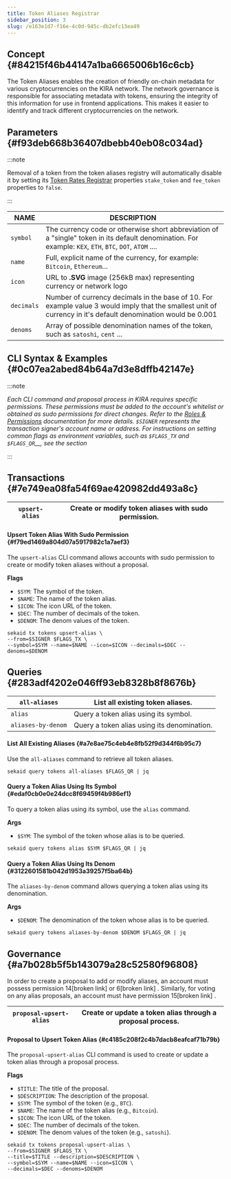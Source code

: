 ```yaml
---
title: Token Aliases Registrar
sidebar_position: 3
slug: /e163e1d7-f16e-4c0d-945c-db2efc13ea49
---
```





## Concept  {#84215f46b44147a1ba6665006b16c6cb}


The Token Aliases enables the creation of friendly on-chain metadata for various cryptocurrencies on the KIRA network. The network governance is responsible for associating metadata with tokens, ensuring the integrity of this information for use in frontend applications. This makes it easier to identify and track different cryptocurrencies on the network.


## Parameters {#f93deb668b36407dbebb40eb08c034ad}


:::note

Removal of a token from the token aliases registry will automatically disable it by setting its [Token Rates Registrar](/docs/f19a45b3-88c4-469c-8642-772b941a1b24) properties `stake_token` and `fee_token` properties to `false`. 

:::




| **NAME**   | **DESCRIPTION**                                                                                                                                               |
| ---------- | ------------------------------------------------------------------------------------------------------------------------------------------------------------- |
| `symbol`   | The currency code or otherwise short abbreviation of a "single" token in its default denomination. For example: `KEX`, `ETH`, `BTC`, `DOT`, `ATOM` ....       |
| `name`     | Full, explicit name of the currency, for example: `Bitcoin`, `Ethereum`...                                                                                    |
| `icon`     | URL to **.SVG** image (256kB max) representing currency or network logo                                                                                       |
| `decimals` | Number of currency decimals in the base of 10. For example value 3 would imply that the smallest unit of currency in it's default denomination would be 0.001 |
| `denoms`   | Array of possible denomination names of the token, such as `satoshi`, `cent` ...                                                                              |


## CLI Syntax & Examples {#0c07ea2abed84b64a7d3e8dffb42147e}


:::note

_Each CLI command and proposal process in KIRA requires specific permissions. These permissions must be added to the account's whitelist or obtained as sudo permissions for direct changes. Refer to the_ [_Roles & Permissions_](/docs/980ceb2f-9bc1-4133-aad0-bfb8a5c55536) _documentation for more details._ _`$SIGNER`_ _represents the transaction signer's account name or address. For instructions on setting common flags as environment variables, such as_ _`$FLAGS_TX`_ _and_ _`$FLAGS_QR`__, see the_  _section_

:::




<Tabs>
<TabItem value="transactions" label="Transactions">


## Transactions {#7e749ea08fa54f69ae420982dd493a8c}


| `upsert-alias` | Create or modify token aliases with sudo permission. |
| -------------- | ---------------------------------------------------- |


#### Upsert Token Alias With Sudo Permission {#f79ed1469a804d07a5917982c1a7aef3}


The `upsert-alias` CLI command allows accounts with sudo permission to create or modify token aliases without a proposal.


**Flags**

- `$SYM`: The symbol of the token.
- `$NAME`: The name of the token alias.
- `$ICON`: The icon URL of the token.
- `$DEC`: The number of decimals of the token.
- `$DENOM`: The denom values of the token.

```shell
sekaid tx tokens upsert-alias \
--from=$SIGNER $FLAGS_TX \
--symbol=$SYM --name=$NAME --icon=$ICON --decimals=$DEC --denoms=$DENOM
```



</TabItem>
<TabItem value="queries" label="Queries">


## Queries {#283adf4202e046ff93eb8328b8f8676b}


| `all-aliases`      | List all existing token aliases.            |
| ------------------ | ------------------------------------------- |
| `alias`            | Query a token alias using its symbol.       |
| `aliases-by-denom` | Query a token alias using its denomination. |


#### List All Existing Aliases {#a7e8ae75c4eb4e8fb52f9d344f6b95c7}


Use the `all-aliases` command to retrieve all token aliases.


```shell
sekaid query tokens all-aliases $FLAGS_QR | jq
```


#### Query a Token Alias Using Its Symbol {#edaf0cb0e0e24dcc8f69459f4b986ef1}


To query a token alias using its symbol, use the `alias` command.


**Args**

- `$SYM`: The symbol of the token whose alias is to be queried.

```shell
sekaid query tokens alias $SYM $FLAGS_QR | jq
```


#### Query a Token Alias Using Its Denom {#3122601581b042d1953a39257f5ba64b}


The `aliases-by-denom` command allows querying a token alias using its denomination.


**Args**

- `$DENOM`: The denomination of the token whose alias is to be queried.

```shell
sekaid query tokens aliases-by-denom $DENOM $FLAGS_QR | jq
```



</TabItem>
<TabItem value="governance" label="Governance">


## Governance {#a7b028b5f5b143079a28c52580f96808}


In order to create a proposal to add or modify aliases, an account must possess permission 14[broken link] or 6[broken link] . Similarly, for voting on any alias proposals, an account must have permission 15[broken link] .


| `proposal-upsert-alias` | Create or update a token alias through a proposal process. |
| ----------------------- | ---------------------------------------------------------- |


#### Proposal to Upsert Token Alias {#c4185c208f2c4b7dacb8eafcaf71b79b}


The `proposal-upsert-alias` CLI command is used to create or update a token alias through a proposal process.


**Flags**

- `$TITLE`: The title of the proposal.
- `$DESCRIPTION`: The description of the proposal.
- `$SYM`: The symbol of the token (e.g., `BTC`).
- `$NAME`: The name of the token alias (e.g., `Bitcoin`).
- `$ICON`: The icon URL of the token.
- `$DEC`: The number of decimals of the token.
- `$DENOM`: The denom values of the token (e.g., `satoshi`).

```shell
sekaid tx tokens proposal-upsert-alias \
--from=$SIGNER $FLAGS_TX \
--title=$TITLE --description=$DESCRIPTION \
--symbol=$SYM --name=$NAME --icon=$ICON \
--decimals=$DEC --denoms=$DENOM
```



</TabItem></Tabs>

